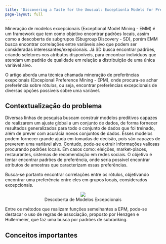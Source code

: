 ```yaml
---
title: 'Discovering a Taste for the Unusual: Exceptionla Models for Preference Mining'
page-layout: full
---
```


Mineração de modelos excepcionais (Exceptional Model Mining - EMM) é um framework que tem como objetivo encontrar padrões locais, assim como a descoberta de subgrupos (Sbugroup Discovery - SD), porém EMM busca encontrar correlações entre variáveis alvo que podem ser consideradas interessantes/exepcionais. Já SD busca encontrar padrões, criando seletores nos atributos disponíveis, para encontrar individuos que atendam um padrão de qualidade em relação a distribuição de uma única variável alvo.

O artigo aborda uma técnica chamada mineração de preferências exepcionais (Excepional Preference Mining - EPM), onde procura-se achar preferência sobre rótulos, ou seja, encontrar preferências excepcionais de diversas opções possíveis sobre uma variável.

## Contextualização do problema

Diversas linhas de pesquisa buscam construir modelos preditivos capazes de realizarem um ajuste global a um conjunto de dados, de forma fornecer resultados generalizados para todo o conjunto de dados que foi treinado, além de prever com acurácia novos conjuntos de dados. Esses modelos podem fornecer grande ajuda em tomadas de decisão, pois são capazes de preverem uma variável alvo. Contudo, pode-se extrair informações valiosas procurando padrões locais. Em casos como: eleições, market-places, restaurantes, sistemas de recomendação em redes sociais. O objetivo é tentar encontrar padrões de preferência, onde seria possível encontrar atributos de amostras que caracterizam essas preferências. 

Busca-se portanto encontrar correlações entre os rótulos, objetivando encontrar uma preferência entre eles em grupos locais, considerados excepcionais.

<figure align="center">
    <img src="imgs/artigo6/image1.png" style="max-width: 100%;">
    <figcaption>Descoberta de Modelos Excepcionais</figcaption>
</figure>

Entre os métodos que realizam funções semelhantes a EPM, pode-se destacar o uso de regras de associação, proposto por Henzgen e Hullermeier, que faz uma busca por padrões de subranking.

## Conceitos importantes